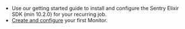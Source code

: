 - Use our <PlatformLink to="/">getting started</PlatformLink> guide to install and configure the Sentry Elixir SDK (min 10.2.0) for your recurring job.
- [Create and configure](https://sentry.io/crons/create/) your first Monitor.
